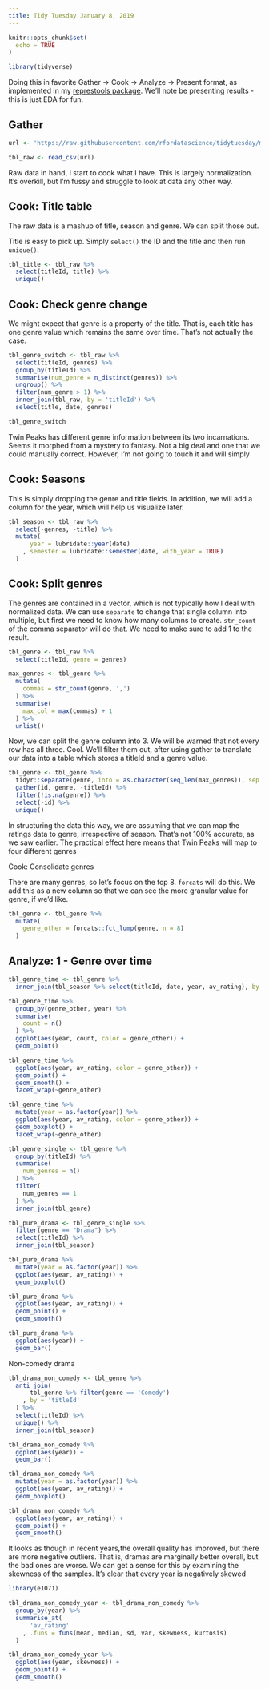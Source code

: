 ```yaml
---
title: Tidy Tuesday January 8, 2019
---
```


```r
knitr::opts_chunk$set(
  echo = TRUE
)

library(tidyverse)
```

Doing this in favorite Gather -> Cook -> Analyze -> Present format, as implemented in my [represtools package](https://cran.r-project.org/package=represtools). We'll note be presenting results - this is just EDA for fun.

## Gather

```r
url <- 'https://raw.githubusercontent.com/rfordatascience/tidytuesday/master/data/2019/2019-01-08/IMDb_Economist_tv_ratings.csv'

tbl_raw <- read_csv(url)
```

Raw data in hand, I start to cook what I have. This is largely normalization. It's overkill, but I'm fussy and struggle to look at data any other way. 

## Cook: Title table

The raw data is a mashup of title, season and genre. We can split those out.

Title is easy to pick up. Simply `select()` the ID and the title and then run `unique()`.

```r
tbl_title <- tbl_raw %>% 
  select(titleId, title) %>% 
  unique()
```

## Cook: Check genre change

We might expect that genre is a property of the title. That is, each title has one genre value which remains the same over time. That's not actually the case.

```r
tbl_genre_switch <- tbl_raw %>% 
  select(titleId, genres) %>% 
  group_by(titleId) %>% 
  summarise(num_genre = n_distinct(genres)) %>% 
  ungroup() %>% 
  filter(num_genre > 1) %>% 
  inner_join(tbl_raw, by = 'titleId') %>% 
  select(title, date, genres)

tbl_genre_switch
```

Twin Peaks has different genre information between its two incarnations. Seems it morphed from a mystery to fantasy. Not a big deal and one that we could manually correct. However, I'm not going to touch it and will simply 

## Cook: Seasons

This is simply dropping the genre and title fields. In addition, we will add a column for the year, which will help us visualize later.

```r
tbl_season <- tbl_raw %>% 
  select(-genres, -title) %>% 
  mutate(
      year = lubridate::year(date)
    , semester = lubridate::semester(date, with_year = TRUE)
  )
```

## Cook: Split genres

The genres are contained in a vector, which is not typically how I deal with normalized data. We can use `separate` to change that single column into multiple, but first we need to know how many columns to create.  `str_count` of the comma separator will do that. We need to make sure to add 1 to the result.

```r
tbl_genre <- tbl_raw %>% 
  select(titleId, genre = genres)

max_genres <- tbl_genre %>% 
  mutate(
    commas = str_count(genre, ',')
  ) %>% 
  summarise(
    max_col = max(commas) + 1
  ) %>% 
  unlist()
```

Now, we can split the genre column into 3. We will be warned that not every row has all three. Cool. We'll filter them out, after using gather to translate our data into a table which stores a titleId and a genre value.

```r
tbl_genre <- tbl_genre %>% 
  tidyr::separate(genre, into = as.character(seq_len(max_genres)), sep = ',') %>% 
  gather(id, genre, -titleId) %>% 
  filter(!is.na(genre)) %>% 
  select(-id) %>% 
  unique()
```

In structuring the data this way, we are assuming that we can map the ratings data to genre, irrespective of season. That's not 100% accurate, as we saw earlier. The practical effect here means that Twin Peaks will map to four different genres

Cook: Consolidate genres

There are many genres, so let's focus on the top 8. `forcats` will do this. We add this as a new column so that we can see the more granular value for genre, if we'd like.

```r
tbl_genre <- tbl_genre %>% 
  mutate(
    genre_other = forcats::fct_lump(genre, n = 8)
  )
```

## Analyze: 1 - Genre over time

```r
tbl_genre_time <- tbl_genre %>% 
  inner_join(tbl_season %>% select(titleId, date, year, av_rating), by = 'titleId')
```

```r
tbl_genre_time %>% 
  group_by(genre_other, year) %>% 
  summarise(
    count = n()
  ) %>% 
  ggplot(aes(year, count, color = genre_other)) + 
  geom_point()
```

```r
tbl_genre_time %>% 
  ggplot(aes(year, av_rating, color = genre_other)) + 
  geom_point() +
  geom_smooth() +
  facet_wrap(~genre_other)
```

```r
tbl_genre_time %>% 
  mutate(year = as.factor(year)) %>% 
  ggplot(aes(year, av_rating, color = genre_other)) + 
  geom_boxplot() +
  facet_wrap(~genre_other)
```

```r
tbl_genre_single <- tbl_genre %>% 
  group_by(titleId) %>% 
  summarise(
    num_genres = n()
  ) %>% 
  filter(
    num_genres == 1
  ) %>% 
  inner_join(tbl_genre)

tbl_pure_drama <- tbl_genre_single %>% 
  filter(genre == "Drama") %>% 
  select(titleId) %>% 
  inner_join(tbl_season)
```

```r
tbl_pure_drama %>% 
  mutate(year = as.factor(year)) %>% 
  ggplot(aes(year, av_rating)) + 
  geom_boxplot()
```

```r
tbl_pure_drama %>% 
  ggplot(aes(year, av_rating)) + 
  geom_point() + 
  geom_smooth()
```

```r
tbl_pure_drama %>% 
  ggplot(aes(year)) + 
  geom_bar()
```

Non-comedy drama

```r
tbl_drama_non_comedy <- tbl_genre %>% 
  anti_join(
      tbl_genre %>% filter(genre == 'Comedy')
    , by = 'titleId'
  ) %>% 
  select(titleId) %>% 
  unique() %>% 
  inner_join(tbl_season)
```

```r
tbl_drama_non_comedy %>% 
  ggplot(aes(year)) + 
  geom_bar()
```

```r
tbl_drama_non_comedy %>% 
  mutate(year = as.factor(year)) %>% 
  ggplot(aes(year, av_rating)) + 
  geom_boxplot()

tbl_drama_non_comedy %>% 
  ggplot(aes(year, av_rating)) + 
  geom_point() + 
  geom_smooth()
```

It looks as though in recent years,the overall quality has improved, but there are more negative outliers. That is, dramas are marginally better overall, but the bad ones are worse. We can get a sense for this by examining the skewness of the samples. It's clear that every year is negatively skewed

```r
library(e1071)

tbl_drama_non_comedy_year <- tbl_drama_non_comedy %>% 
  group_by(year) %>% 
  summarise_at(
      'av_rating'
    , .funs = funs(mean, median, sd, var, skewness, kurtosis)
  )

tbl_drama_non_comedy_year %>% 
  ggplot(aes(year, skewness)) +
  geom_point() +
  geom_smooth()
```


